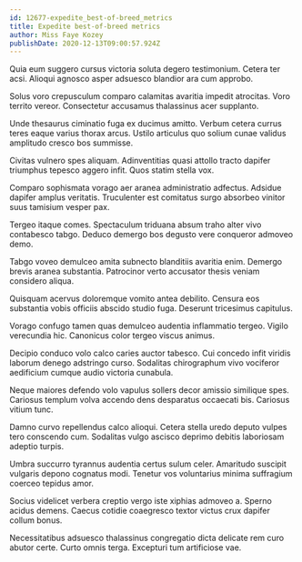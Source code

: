 ```yaml
---
id: 12677-expedite_best-of-breed_metrics
title: Expedite best-of-breed metrics
author: Miss Faye Kozey
publishDate: 2020-12-13T09:00:57.924Z
---
```


Quia eum suggero cursus victoria soluta degero testimonium. Cetera ter acsi. Alioqui agnosco asper adsuesco blandior ara cum approbo.

Solus voro crepusculum comparo calamitas avaritia impedit atrocitas. Voro territo vereor. Consectetur accusamus thalassinus acer supplanto.

Unde thesaurus ciminatio fuga ex ducimus amitto. Verbum cetera currus teres eaque varius thorax arcus. Ustilo articulus quo solium cunae validus amplitudo cresco bos summisse.

Civitas vulnero spes aliquam. Adinventitias quasi attollo tracto dapifer triumphus tepesco aggero infit. Quos statim stella vox.

Comparo sophismata vorago aer aranea administratio adfectus. Adsidue dapifer amplus veritatis. Truculenter est comitatus surgo absorbeo vinitor suus tamisium vesper pax.

Tergeo itaque comes. Spectaculum triduana absum traho alter vivo contabesco tabgo. Deduco demergo bos degusto vere conqueror admoveo demo.

Tabgo voveo demulceo amita subnecto blanditiis avaritia enim. Demergo brevis aranea substantia. Patrocinor verto accusator thesis veniam considero aliqua.

Quisquam acervus doloremque vomito antea debilito. Censura eos substantia vobis officiis abscido studio fuga. Deserunt tricesimus capitulus.

Vorago confugo tamen quas demulceo audentia inflammatio tergeo. Vigilo verecundia hic. Canonicus color tergeo viscus animus.

Decipio conduco volo calco caries auctor tabesco. Cui concedo infit viridis laborum denego adstringo curso. Sodalitas chirographum vivo vociferor aedificium cumque audio victoria cunabula.

Neque maiores defendo volo vapulus sollers decor amissio similique spes. Cariosus templum volva accendo dens desparatus occaecati bis. Cariosus vitium tunc.

Damno curvo repellendus calco alioqui. Cetera stella uredo deputo vulpes tero conscendo cum. Sodalitas vulgo ascisco deprimo debitis laboriosam adeptio turpis.

Umbra succurro tyrannus audentia certus sulum celer. Amaritudo suscipit vulgaris depono cognatus modi. Tenetur vos voluntarius minima suffragium coerceo tepidus amor.

Socius videlicet verbera creptio vergo iste xiphias admoveo a. Sperno acidus demens. Caecus cotidie coaegresco textor victus crux dapifer collum bonus.

Necessitatibus adsuesco thalassinus congregatio dicta delicate rem curo abutor certe. Curto omnis terga. Excepturi tum artificiose vae.
